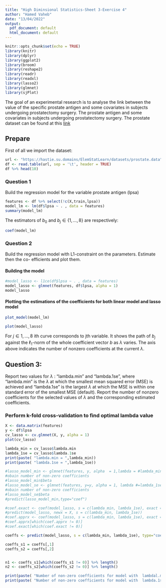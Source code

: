 ```yaml
---
title: "High Diminsional Statistics-Sheet 3-Exercise 4"
author: "Hamed Vaheb"
date: "13/04/2022"
output:
  pdf_document: default
  html_document: default
---
```


```r
knitr::opts_chunk$set(echo = TRUE)
library(knitr)
library(dplyr)
library(ggplot2)
library(broom)
library(reshape2)
library(readr)
library(readxl)
library(lasso2)
library(glmnet)
library(sjPlot)
```
The goal of an experimental research is to analyse the link between the value of the specific prostate antigen and some covariates in subjects undergoing prostatectomy surgery.
The prostate antigen and some covariates in subjects undergoing prostatectomy surgery.
The prostate dataset can be found at this [link](https ://hastie.su.domains/ElemStatLearn/)




## Prepare
First of all we import the dataset:
```r
url <- "https://hastie.su.domains/ElemStatLearn/datasets/prostate.data"
df <- read.table(url, sep = '\t', header = TRUE)
df %>% head(10)
```

### Question 1
Build the regression model for the variable prostate antigen (lpsa)

```r
features <- df %>% select(!c(X,train,lpsa))
model_lm <- lm(df$lpsa ~ . , data = features)
summary(model_lm)
```
The estimators of $b_0$ and $b_j \in \{1,...,8\}$ are respectively: 
```r
coef(model_lm)
```
### Question 2 
Build the regression model with L1-constraint on the parameters. Estimate then the co-
efficients and plot them.

#### Building the model
```r
#model_lasso <- l1ce(df$lpsa ~ . , data = features)
model_lasso <- glmnet(features, df$lpsa, alpha = 1)
model_lasso
```

#### Plotting the estimations of the coefficients for both linear model and lasso model
```r
plot_model(model_lm)
```
```r
plot(model_lasso)
```
For $j \in {1,...,8}$ ith curve corresponds to jth variable. It shows the path of $b_j$ against the $\ell_1$-norm of the whole coefficient vector $b$ as $\lambda$ varies. The axis above indicates the number of nonzero coefficients at the current $\lambda$.


## Question 3: 
Report two values for $\lambda$ : "lambda.min" and "lambda.1se", where “lambda.min” is the
$\lambda$ at which the smallest mean squared error (MSE) is achieved and “lambda.1se” is the
largest $\lambda$ at which the MSE is within one standard error of the smallest MSE (default).
Report the number of nonzero coefficients for the selected values of $\lambda$ and the corresponding estimated coefficients.


### Perform k-fold cross-validation to find optimal lambda value
```r
X <- data.matrix(features)
y <- df$lpsa
cv_lasso <- cv.glmnet(X, y, alpha = 1)
plot(cv_lasso) 
```
```r
lambda_min = cv_lasso$lambda.min
lambda_1se = cv_lasso$lambda.1se
print(paste( "lambda.min = ",lambda_min))
print(paste( "lambda.1se = ",lambda_1se))

#lasso_model_min <- glmnet(features, y, alpha  = 1,lambda = #lambda_min)
#obain number of non-zero coefficients
#lasso_model_min$beta 
#lasso_model_se <- glmnet(features, y=y, alpha = 1, lambda #=lambda_1se)
#obain number of non-zero coefficients
#lasso_model_se$beta
#predict(lasso_model_min,type="coef")

```
```r
#coef.exact <- coef(model_lasso, s = c(lambda_min, lambda_1se), exact = TRUE)
#predict(model_lasso, newx = X, s = c(lambda_min, lambda_1se))
#coef.apprx <- coef(model_lasso, s = c(lambda_min, lambda_1se), exact = FALSE, x=X, y=y)
#coef.apprx[which(coef.apprx != 0)]
#coef.exact[which(coef.exact != 0)]

coeffs <- predict(model_lasso, s = c(lambda_min, lambda_1se), type="coef")

coeffs_s1 = coeffs[,1]
coeffs_s2 = coeffs[,2]


n1 <- coeffs_s1[which(coeffs_s1 != 0)] %>% length()
n2 <- coeffs_s2[which(coeffs_s2 != 0)] %>% length()

print(paste( "Number of non-zero coefficients for model with  lambdal.min = ",n1))
print(paste( "Number of non-zero coefficients for model with  lambda.1se = ",n2))
```
